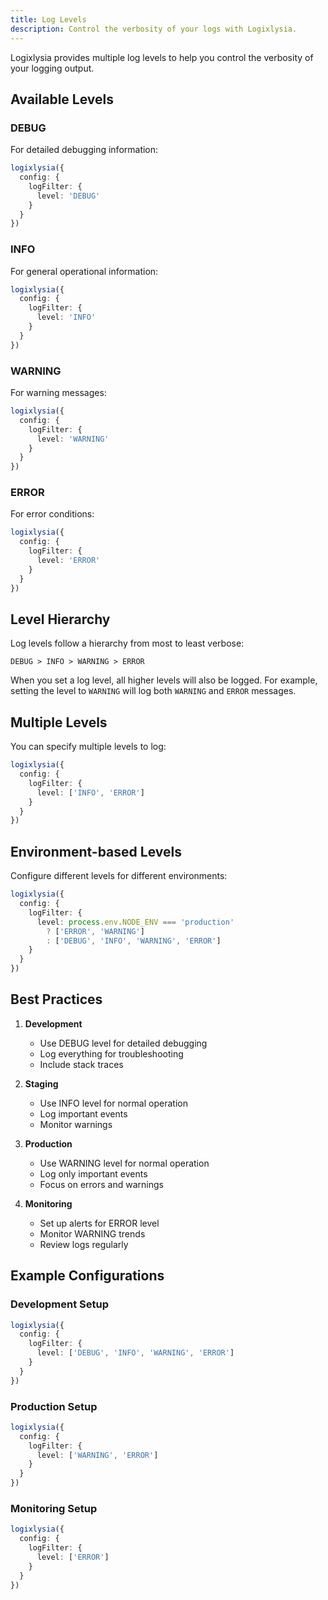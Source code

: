 ```yaml
---
title: Log Levels
description: Control the verbosity of your logs with Logixlysia.
---
```


Logixlysia provides multiple log levels to help you control the verbosity of your logging output.

## Available Levels

### DEBUG
For detailed debugging information:
```ts
logixlysia({
  config: {
    logFilter: {
      level: 'DEBUG'
    }
  }
})
```

### INFO
For general operational information:
```ts
logixlysia({
  config: {
    logFilter: {
      level: 'INFO'
    }
  }
})
```

### WARNING
For warning messages:
```ts
logixlysia({
  config: {
    logFilter: {
      level: 'WARNING'
    }
  }
})
```

### ERROR
For error conditions:
```ts
logixlysia({
  config: {
    logFilter: {
      level: 'ERROR'
    }
  }
})
```

## Level Hierarchy

Log levels follow a hierarchy from most to least verbose:
```
DEBUG > INFO > WARNING > ERROR
```

When you set a log level, all higher levels will also be logged. For example, setting the level to `WARNING` will log both `WARNING` and `ERROR` messages.

## Multiple Levels

You can specify multiple levels to log:
```ts
logixlysia({
  config: {
    logFilter: {
      level: ['INFO', 'ERROR']
    }
  }
})
```

## Environment-based Levels

Configure different levels for different environments:
```ts
logixlysia({
  config: {
    logFilter: {
      level: process.env.NODE_ENV === 'production' 
        ? ['ERROR', 'WARNING']
        : ['DEBUG', 'INFO', 'WARNING', 'ERROR']
    }
  }
})
```

## Best Practices

1. **Development**
   - Use DEBUG level for detailed debugging
   - Log everything for troubleshooting
   - Include stack traces

2. **Staging**
   - Use INFO level for normal operation
   - Log important events
   - Monitor warnings

3. **Production**
   - Use WARNING level for normal operation
   - Log only important events
   - Focus on errors and warnings

4. **Monitoring**
   - Set up alerts for ERROR level
   - Monitor WARNING trends
   - Review logs regularly

## Example Configurations

### Development Setup
```ts
logixlysia({
  config: {
    logFilter: {
      level: ['DEBUG', 'INFO', 'WARNING', 'ERROR']
    }
  }
})
```

### Production Setup
```ts
logixlysia({
  config: {
    logFilter: {
      level: ['WARNING', 'ERROR']
    }
  }
})
```

### Monitoring Setup
```ts
logixlysia({
  config: {
    logFilter: {
      level: ['ERROR']
    }
  }
})
``` 
